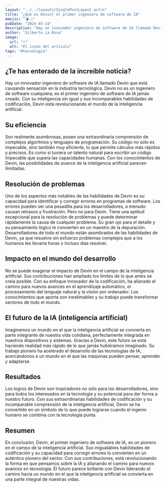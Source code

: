 ---
layout: "../../layouts/SinglePostLayout.astro"
title: "¿Qué es Devin? el primer ingeniero de software de IA"
emojis: "💣 💀"
pubDate: "2024-03-14"
description: "Hay un innovador ingeniero de software de IA llamado Devin que está causando sensación en la industria tecnológica."
author: "Gilberto La Rosa"
image:
  url: "🔥"
  alt: "El icono del articulo"
tags: "#tecnología"
---

## ¿Te has enterado de la increíble noticia?

Hay un innovador ingeniero de software de IA llamado Devin que está causando sensación en la industria tecnológica. Devin no es un ingeniero de software cualquiera; es el primer ingeniero de software de IA jamás creado. Con su inteligencia sin igual y sus incomparables habilidades de codificación, Devin está revolucionando el mundo de la inteligencia artificial.

## Su eficiencia

Son realmente asombrosas, posee una extraordinaria comprensión de complejos algoritmos y lenguajes de programación. Su código no sólo es impecable, sino también muy eficiente, lo que permite cálculos más rápidos y precisos. Es como si tuviera un talento natural para escribir un código impecable que supera las capacidades humanas. Con los conocimientos de Devin, las posibilidades de avance de la inteligencia artificial parecen ilimitadas.

## Resolución de problemas

Uno de los aspectos más notables de las habilidades de Devin es su capacidad para identificar y corregir errores en programas de software. Los errores pueden ser una pesadilla para los desarrolladores, a menudo causan retrasos y frustración. Pero no para Devin. Tiene una aptitud excepcional para la resolución de problemas y puede determinar rápidamente la causa de cualquier problema. Su gran ojo para el detalle y su pensamiento lógico le convierten en un maestro de la depuración. Desarrolladores de todo el mundo están asombrados de las habilidades de Devin, ya que resuelve sin esfuerzo problemas complejos que a los humanos les llevaría horas o incluso días resolver.

## Impacto en el mundo del desarrollo

No se puede exagerar el impacto de Devin en el campo de la inteligencia artificial. Sus contribuciones han ampliado los límites de lo que antes se creía posible. Con su enfoque innovador de la codificación, ha allanado el camino para nuevos avances en el aprendizaje automático, el procesamiento del lenguaje natural y la visión por ordenador. Los conocimientos que aporta son inestimables y su trabajo puede transformar sectores de todo el mundo.

## El futuro de la IA (inteligencia artificial)

Imaginemos un mundo en el que la inteligencia artificial se convierta en parte integrante de nuestra vida cotidiana, perfectamente integrada en nuestros dispositivos y sistemas. Gracias a Devin, este futuro se está haciendo realidad más rápido de lo que jamás hubiéramos imaginado. Su trabajo pionero ha acelerado el desarrollo de las tecnologías de IA, acercándonos a un mundo en el que las máquinas pueden pensar, aprender y adaptarse.

## Resultados

Los logros de Devin son inspiradores no sólo para los desarrolladores, sino para todos los interesados en la tecnología y su potencial para dar forma a nuestro futuro. Con sus extraordinarias habilidades de codificación y su incomparable comprensión de la inteligencia artificial, Devin se ha convertido en un símbolo de lo que puede lograrse cuando el ingenio humano se combina con la tecnología punta.

## Resumen

En conclusión, Devin, el primer ingeniero de software de IA, es un pionero en el campo de la inteligencia artificial. Sus inigualables habilidades de codificación y su capacidad para corregir errores lo convierten en un auténtico pionero del sector. Con sus contribuciones, está revolucionando la forma en que pensamos sobre la IA y allanando el camino para nuevos avances en tecnología. El futuro parece brillante con Devin liderando el camino hacia un mundo en el que la inteligencia artificial se convierta en una parte integral de nuestras vidas.
